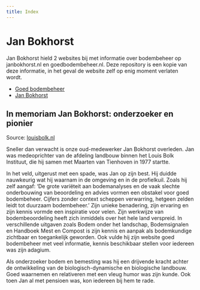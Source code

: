 ```yaml
---
title: Index
---
```


# Jan Bokhorst
Jan Bokhorst hield 2 websites bij met informatie over bodembeheer op janbokhorst.nl en goedbodembeheer.nl.
Deze repository is een kopie van deze informatie, in het geval de website zelf op enig moment verlaten wordt.

- [Goed bodembeheer](goedbodembeheer)
- [Jan Bokhorst](janbokhorst)

## In memoriam Jan Bokhorst: onderzoeker en pionier
Source: [louisbolk.nl](https://www.louisbolk.nl/actueel/memoriam-jan-bokhorst-onderzoeker-en-pionier)

Sneller dan verwacht is onze oud-medewerker Jan Bokhorst overleden. Jan was medeoprichter van de afdeling landbouw binnen het Louis Bolk Instituut, die hij samen met Maarten van Tienhoven in 1977 startte.

In het veld, uitgerust met een spade, was Jan op zijn best. Hij duidde nauwkeurig wat hij waarnam in de omgeving en in de profielkuil. Zoals hij zelf aangaf: ‘De grote variëteit aan bodemanalyses en de vaak slechte onderbouwing van beoordeling en advies vormen een obstakel voor goed bodembeheer. Cijfers zonder context scheppen verwarring, hetgeen zelden leidt tot duurzaam bodembeheer.’ Zijn unieke benadering, zijn ervaring en zijn kennis vormde een inspiratie voor velen. Zijn werkwijze van bodembeoordeling heeft zich inmiddels over het hele land verspreid. In verschillende uitgaven zoals Bodem onder het landschap, Bodemsignalen en Handboek Mest en Compost is zijn kennis en aanpak als bodemkundige zichtbaar en toegankelijk geworden. Ook vulde hij zijn website goed bodembeheer met veel informatie, kennis beschikbaar stellen voor iedereen was zijn adagium.

Als onderzoeker bodem en bemesting was hij een drijvende kracht achter de ontwikkeling van de biologisch-dynamische en biologische landbouw. Goed waarnemen en relativeren met een vleug humor was zijn kunde. Ook toen Jan al met pensioen was, kon iedereen bij hem te rade.
